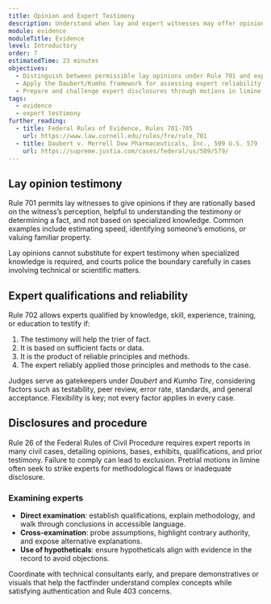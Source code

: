 ```yaml
---
title: Opinion and Expert Testimony
description: Understand when lay and expert witnesses may offer opinions and how to meet the Daubert reliability standard.
module: evidence
moduleTitle: Evidence
level: Introductory
order: 7
estimatedTime: 23 minutes
objectives:
  - Distinguish between permissible lay opinions under Rule 701 and expert opinions under Rule 702.
  - Apply the Daubert/Kumho framework for assessing expert reliability.
  - Prepare and challenge expert disclosures through motions in limine and cross-examination.
tags:
  - evidence
  - expert testimony
further_reading:
  - title: Federal Rules of Evidence, Rules 701-705
    url: https://www.law.cornell.edu/rules/fre/rule_701
  - title: Daubert v. Merrell Dow Pharmaceuticals, Inc., 509 U.S. 579 (1993)
    url: https://supreme.justia.com/cases/federal/us/509/579/
---
```

## Lay opinion testimony

Rule 701 permits lay witnesses to give opinions if they are rationally based on the witness’s perception, helpful to understanding
the testimony or determining a fact, and not based on specialized knowledge. Common examples include estimating speed, identifying
someone’s emotions, or valuing familiar property.

Lay opinions cannot substitute for expert testimony when specialized knowledge is required, and courts police the boundary
carefully in cases involving technical or scientific matters.

## Expert qualifications and reliability

Rule 702 allows experts qualified by knowledge, skill, experience, training, or education to testify if:

1. The testimony will help the trier of fact.
2. It is based on sufficient facts or data.
3. It is the product of reliable principles and methods.
4. The expert reliably applied those principles and methods to the case.

Judges serve as gatekeepers under *Daubert* and *Kumho Tire*, considering factors such as testability, peer review, error rate,
standards, and general acceptance. Flexibility is key; not every factor applies in every case.

## Disclosures and procedure

Rule 26 of the Federal Rules of Civil Procedure requires expert reports in many civil cases, detailing opinions, bases, exhibits,
qualifications, and prior testimony. Failure to comply can lead to exclusion. Pretrial motions in limine often seek to strike
experts for methodological flaws or inadequate disclosure.

### Examining experts

- **Direct examination**: establish qualifications, explain methodology, and walk through conclusions in accessible language.
- **Cross-examination**: probe assumptions, highlight contrary authority, and expose alternative explanations.
- **Use of hypotheticals**: ensure hypotheticals align with evidence in the record to avoid objections.

Coordinate with technical consultants early, and prepare demonstratives or visuals that help the factfinder understand complex
concepts while satisfying authentication and Rule 403 concerns.
